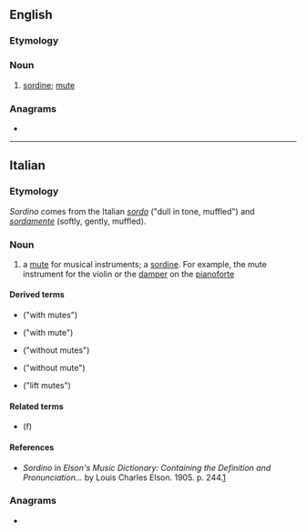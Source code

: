 ==English==

===Etymology===
{{bor|en|it|sordino}}

===Noun===
{{en-noun|s|sordini}}

# {{lb|en|music}} [[sordine]]; [[mute]]

===Anagrams===
* {{anagrams|en|a=dinoors|Doirons|Sondrio|indoors|sindoor}}

----

==Italian==
{{wikipedia}}

===Etymology===
''Sordino'' comes from the Italian ''[[sordo]]'' ("dull in tone, muffled") and ''[[sordamente]]'' (softly, gently, muffled).

===Noun===
{{it-noun|m}}

# a [[mute]] for musical instruments; a [[sordine]]. For example, the mute instrument for the violin or the [[damper]] on the [[pianoforte]]

====Derived terms====
{{der-top}}
* {{l|it|con sordini}} ("with mutes")
* {{l|it|con sordino}} ("with mute")
* {{l|it|senza sordini}} ("without mutes")
{{der-mid}}
* {{l|it|senza sordino}} ("without mute")
* {{l|it|sordini levati}} ("lift mutes")
{{der-bottom}}

====Related terms====
* {{l|it|sordina}} (f)

====References====
* ''Sordino'' in ''Elson's Music Dictionary: Containing the Definition and Pronunciation...'' by Louis Charles Elson. 1905. p. 244.[http://books.google.com/books?id=f10NAAAAIAAJ&pg=PA244&lpg=PA244&dq=sordini+music&source=web&ots=bD-E6ZkgAk&sig=ClRMhhM8gwTZ5i3bSZsCNkFtdCk]

===Anagrams===
* {{anagrams|it|a=dinoors|Sondrio|sordoni}}